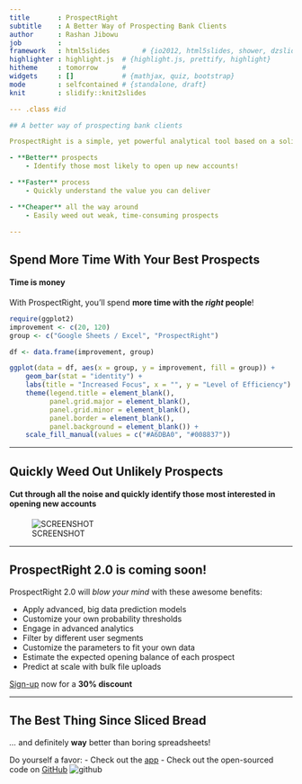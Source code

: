 ```yaml
---
title       : ProspectRight
subtitle    : A Better Way of Prospecting Bank Clients
author      : Rashan Jibowu
job         : 
framework   : html5slides        # {io2012, html5slides, shower, dzslides, ...}
highlighter : highlight.js  # {highlight.js, prettify, highlight}
hitheme     : tomorrow      # 
widgets     : []            # {mathjax, quiz, bootstrap}
mode        : selfcontained # {standalone, draft}
knit        : slidify::knit2slides

--- .class #id 

## A better way of prospecting bank clients

ProspectRight is a simple, yet powerful analytical tool based on a solid data model that provides bank marketers with clear and actionable recommendations

- **Better** prospects
    - Identify those most likely to open up new accounts!

- **Faster** process
    - Quickly understand the value you can deliver

- **Cheaper** all the way around
    - Easily weed out weak, time-consuming prospects

---
```


## Spend More Time With Your Best Prospects

#### Time is money 

With ProspectRight, you'll spend **more time with the _right_ people**!

```r

require(ggplot2)
improvement <- c(20, 120)
group <- c("Google Sheets / Excel", "ProspectRight")

df <- data.frame(improvement, group)

ggplot(data = df, aes(x = group, y = improvement, fill = group)) + 
    geom_bar(stat = "identity") + 
    labs(title = "Increased Focus", x = "", y = "Level of Efficiency") +
    theme(legend.title = element_blank(),
          panel.grid.major = element_blank(),
          panel.grid.minor = element_blank(),
          panel.border = element_blank(),
          panel.background = element_blank()) +
    scale_fill_manual(values = c("#A6DBA0", "#008837"))

```

---

## Quickly Weed Out Unlikely Prospects

#### Cut through all the noise and quickly identify those most interested in opening new accounts

![SCREENSHOT](assets/img/screenshot-small.png)

---

## ProspectRight 2.0 is coming soon!

ProspectRight 2.0 will _blow your mind_ with these awesome benefits:

- Apply advanced, big data prediction models
- Customize your own probability thresholds
- Engage in advanced analytics
- Filter by different user segments
- Customize the parameters to fit your own data
- Estimate the expected opening balance of each prospect
- Predict at scale with bulk file uploads
    
[Sign-up](https://rashanjibowu.shinyapps.io/shinyapp/) now for a **30% discount** 

---

## The Best Thing Since Sliced Bread

*...* and definitely **way** better than boring spreadsheets!

Do yourself a favor:
- Check out the [app](https://rashanjibowu.shinyapps.io/shinyapp/)
- Check out the open-sourced code on [GitHub](https://github.com/rashanjibowu/bankmarketing/tree/master/shinyapp) ![github](assets/img/github-octocat-small.png)

